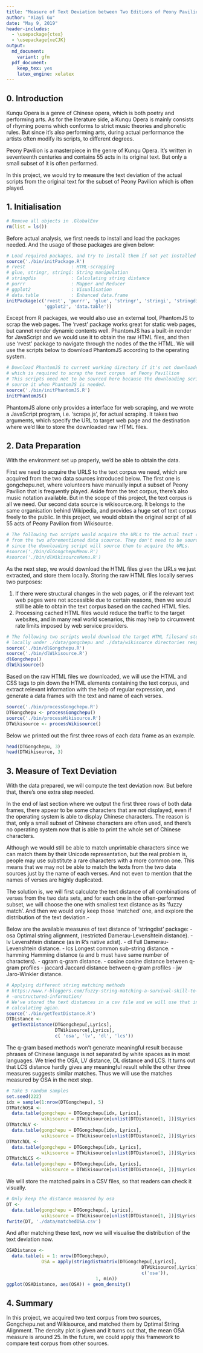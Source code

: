 ```yaml
---
title: "Measure of Text Deviation between Two Editions of Peony Pavilion"
author: "Xiayi Gu"
date: "May 9, 2019"
header-includes:
  - \usepackage{ctex}
  - \usepackage{xeCJK}
output:
  md_document:
    variant: gfm
  pdf_document:
    keep_tex: yes
    latex_engine: xelatex
---
```


## 0. Introduction

Kunqu Opera is a genre of Chinese opera, which is both poetry and performing arts. As for the literature side, a Kunqu Opera is mainly consists of rhyming poems which conforms to strict music theories and phonetic rules. But since it's also performing arts, during actual performance the artists often modify its scripts, to different degrees.

Peony Pavilion is a masterpiece in the genre of Kunqu Opera. It's written in seventeenth centuries and contains 55 acts in its original text. But only a small subset of it is often performed.

In this project, we would try to measure the text deviation of the actual scripts from the original text for the subset of Peony Pavilion which is often played.

## 1. Initialisation

```r
# Remove all objects in .GlobalEnv
rm(list = ls())
```

Before actual analysis, we first needs to install and load the packages needed. And the usage of those packages are given below:

```r
# Load required packages, and try to install them if not yet installed
source('./bin/initPackage.R')
# rvest                 : HTML-scrapping
# glue, stringr, stringi: String manipulation
# stringdis             : Calculating string distance
# purrr                 : Mapper and Reducer
# ggplot2               : Visualisation
# data.table            : Enhanced data.frame
initPackage(c('rvest', 'purrr', 'glue', 'stringr', 'stringi', 'stringdist',
              'ggplot2', 'data.table'))
```

Except from R packages, we would also use an external tool, PhantomJS to scrap the web pages. The 'rvest' package works great for static web pages, but cannot render dynamic contents well. PhantomJS has a built-in render for JavaScript and we would use it to obtain the raw HTML files, and then use 'rvest' package to navigate through the nodes of the the HTML. We will use the scripts below to download PhantomJS according to the operating system.

```r
# Download PhantomJS to current working directory if it's not downloaded yet,
# which is required to scrap the text corpus  of Peony Pavillion
# This scripts need not to be sourced here because the downloading script will
# source it when PhantomJS is needed.
source('./bin/initPhantomJS.R')
initPhantomJS()
```

PhantomJS alone only provides a interface for web scraping, and we wrote a JavaScript program, i.e. 'scrape.js', for actual scraping. It takes two arguments, which specify the URL to target web page and the destination where we'd like to store the downloaded raw HTML files.

## 2. Data Preparation

With the environment set up properly, we'd be able to obtain the data.

First we need to acquire the URLS to the text corpus we need, which are acquired from the two data sources introduced below.
The first one is gongchepu.net, where volunteers have manually input a subset of Peony Pavilion that is frequently played. Aside from the text corpus, there's also music notation available. But in the scope of this project, the text corpus is all we need.
Our second data source is wikisource.org. It belongs to the same organisation behind Wikipedia, and provides a huge set of text corpus freely to the public. In this project, we would obtain the original script of all 55 acts of Peony Pavilion from Wikisource.

```r
# The following two scripts would acquire the URLs to the actual text corpus
# from the two aforementioned data scource. They don't need to be sourced here,
# since the downloading script will source them to acquire the URLs.
#source('./bin/dlGongchepuMenu.R')
#source('./bin/dlWikisourceMenu.R')
```

As the next step, we would download the HTML files given the URLs we just extracted, and store them locally. Storing the raw HTML files locally serves two purposes:

1. If there were structural changes in the web pages, or if the relevant text web pages were not accessible due to certain reasons, then we would still be able to obtain the text corpus based on the cached HTML files.
2. Processing cached HTML files would reduce the traffic to the target websites, and in many real world scenarios, this may help to circumvent rate limits imposed by web service providers.

```r
# The following two scripts would download the target HTML filesand store them
# locally under ./data/gongchepu and ./data/wikisource directories respectively.
source('./bin/dlGongchepu.R')
source('./bin/dlWikisource.R')
dlGongchepu()
dlWikisource()
```

Based on the raw HTML files we downloaded, we will use the HTML and CSS tags to pin down the HTML elements containing the text corpus, and extract relevant information with the help of regular expression, and generate a data frames with the text and name of each verses.

```r
source('./bin/processGongchepu.R')
DTGongchepu <- processGongchepu()
source('./bin/processWikisource.R')
DTWikisource <- processWikisource()
```

Below we printed out the first three rows of each data frame as an example.

```r
head(DTGongchepu, 3)
head(DTWikisource, 3)
```

## 3. Measure of Text Deviation

With the data prepared, we will compute the text deviation now. But before that, there's one extra step needed.

In the end of last section where we output the first three rows of both data frames, there appear to be some characters that are not displayed, even if the operating system is able to display Chinese characters. The reason is that, only a small subset of Chinese characters are often used, and there's no operating system now that is able to print the whole set of Chinese characters.

Although we would still be able to match unprintable characters since we can match them by their Unicode representation, but the real problem is, people may use substitute a rare characters with a more common one. This means that we may not be able to match the texts from the two data sources just by the name of each verses. And not even to mention that the names of verses are highly duplicated.

The solution is, we will first calculate the text distance of all combinations of verses from the two data sets, and for each one in the often-performed subset, we will choose the one with smallest text distance as its 'fuzzy match'. And then we would only keep those 'matched' one, and explore the distribution of the text deviation.-

Below are the available measures of text distance of 'stringdist' package:
  - osa Optimal string alignment, (restricted Damerau-Levenshtein distance).
  - lv Levenshtein distance (as in R’s native adist).
  - dl Full Damerau-Levenshtein distance.
  - lcs Longest common sub-string distance.
  - hamming Hamming distance (a and b must have same number of characters).
  - qgram q-gram distance.
  - cosine cosine distance between q-gram profiles
  - jaccard Jaccard distance between q-gram profiles
  - jw Jaro-Winkler distance.

```r
# Applying different string matching methods
# https://www.r-bloggers.com/fuzzy-string-matching-a-survival-skill-to-tackle
# -unstructured-information/
# We've stored the text distances in a csv file and we will use that instead of
# calculating agian.
source('./bin/getTextDistance.R')
DTDistance <-
  getTextDistance(DTGongchepu[,Lyrics],
                  DTWikisource[,Lyrics],
                  c( 'osa', 'lv', 'dl', 'lcs'))
```

The q-gram based methods won't generate meaningful result because phrases of Chinese language is not separated by white spaces as in most languages. We tried the OSA, LV distance, DL distance and LCS. It turns out that LCS distance hardly gives any meaningful result while the other three measures suggests similar matches. Thus we will use the matches measured by OSA in the next step.

```r
# Take 5 random samples
set.seed(222)
idx = sample(1:nrow(DTGongchepu), 5)
DTMatchOSA <-
  data.table(gongchepu = DTGongchepu[idx, Lyrics],
             wikisource = DTWikisource[unlist(DTDistance[1, ])]$Lyrics[idx])
DTMatchLV <-
  data.table(gongchepu = DTGongchepu[idx, Lyrics],
             wikisource = DTWikisource[unlist(DTDistance[2, ])]$Lyrics[idx])
DTMatchDL <-
  data.table(gongchepu = DTGongchepu[idx, Lyrics],
             wikisource = DTWikisource[unlist(DTDistance[3, ])]$Lyrics[idx])
DTMatchLCS <-
  data.table(gongchepu = DTGongchepu[idx, Lyrics],
             wikisource = DTWikisource[unlist(DTDistance[4, ])]$Lyrics[idx])
```

We will store the matched pairs in a CSV files, so that readers can check it visually.

```r
# Only keep the distance measured by osa
DT <-
  data.table(gongchepu = DTGongchepu[, Lyrics],
             wikisource = DTWikisource[unlist(DTDistance[1, ])]$Lyrics[])
fwrite(DT, './data/matchedOSA.csv')
```

And after matching these text, now we will visualise the distribution of the text deviation now.

```r
OSADistance <-
  data.table(i = 1: nrow(DTGongchepu),
             OSA = apply(stringdistmatrix(DTGongchepu[,Lyrics],
                                                  DTWikisource[,Lyrics],
                                                  c('osa')),
                                 1, min))
ggplot(OSADistance, aes(OSA)) + geom_density()
```

## 4. Summary

In this project, we acquired two text corpus from two sources, Gongchepu.net and Wikisource, and matched them by Optimal String Alignment. The density plot is given and it turns out that, the mean OSA measure is around 25. In the future, we could apply this framework to compare text corpus from other sources.
